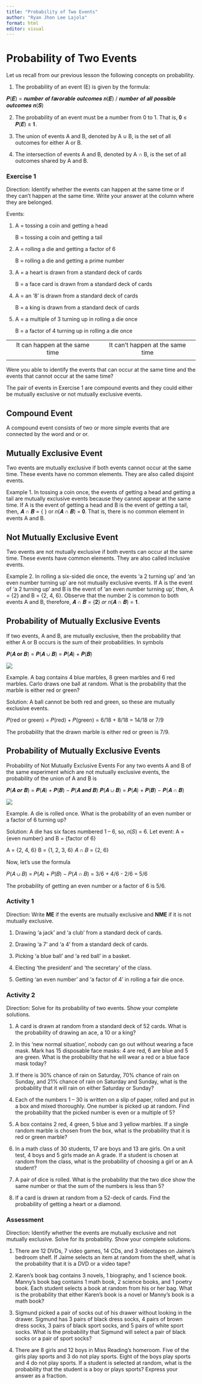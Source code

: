 ```yaml
---
title: "Probability of Two Events"
author: "Ryan Jhon Lee Lajola"
format: html
editor: visual
---
```


# Probability of Two Events

Let us recall from our previous lesson the following concepts on probability.

1.  The probability of an event (E) is given by the formula:

𝑷(𝑬) = 𝒏𝒖𝒎𝒃𝒆𝒓 𝒐𝒇 𝒇𝒂𝒗𝒐𝒓𝒂𝒃𝒍𝒆 𝒐𝒖𝒕𝒄𝒐𝒎𝒆𝒔 𝒏(𝑬) / 𝒏𝒖𝒎𝒃𝒆𝒓 𝒐𝒇 𝒂𝒍𝒍 𝒑𝒐𝒔𝒔𝒊𝒃𝒍𝒆 𝒐𝒖𝒕𝒄𝒐𝒎𝒆𝒔 𝒏(𝑺)

2.  The probability of an event must be a number from 0 to 1. That is, 𝟎 ≤ 𝑷(𝑬) ≤ 𝟏.

3.  The union of events A and B, denoted by A ∪ B, is the set of all outcomes for either A or B.

4.  The intersection of events A and B, denoted by A ∩ B, is the set of all outcomes shared by A and B.

### Exercise 1

Direction: Identify whether the events can happen at the same time or if they can’t happen at the same time. Write your answer at the column where they are belonged.

Events:

1)  A = tossing a coin and getting a head

    B = tossing a coin and getting a tail

2)  A = rolling a die and getting a factor of 6

    B = rolling a die and getting a prime number

3)  A = a heart is drawn from a standard deck of cards

    B = a face card is drawn from a standard deck of cards

4)  A = an ‘8’ is drawn from a standard deck of cards

    B = a king is drawn from a standard deck of cards

5)  A = a multiple of 3 turning up in rolling a die once

    B = a factor of 4 turning up in rolling a die once

|                                |                                  |
|:------------------------------:|:--------------------------------:|
| It can happen at the same time | It can't happen at the same time |
|                                |                                  |

Were you able to identify the events that can occur at the same time and the events that cannot occur at the same time?

The pair of events in Exercise 1 are compound events and they could either be mutually exclusive or not mutually exclusive events.

## Compound Event

A compound event consists of two or more simple events that are connected by the word and or or.

## Mutually Exclusive Event

Two events are mutually exclusive if both events cannot occur at the same time. These events have no common elements. They are also called disjoint events.

Example 1. In tossing a coin once, the events of getting a head and getting a tail are mutually exclusive events because they cannot appear at the same time. If A is the event of getting a head and B is the event of getting a tail, then, 𝑨 ∩ 𝑩 = { } or 𝑛(𝑨 ∩ 𝑩) = 𝟎. That is, there is no common element in events A and B.

## Not Mutually Exclusive Event

Two events are not mutually exclusive if both events can occur at the same time. These events have common elements. They are also called inclusive events.

Example 2. In rolling a six-sided die once, the events ‘a 2 turning up’ and ‘an even number turning up’ are not mutually exclusive events. If A is the event of ‘a 2 turning up’ and B is the event of ‘an even number turning up’, then, A = {2} and B = {2, 4, 6}. Observe that the number 2 is common to both events A and B, therefore, 𝑨 ∩ 𝑩 = {𝟐} 𝑜𝑟 𝑛(𝑨 ∩ 𝑩) = 𝟏.

## Probability of Mutually Exclusive Events

If two events, A and B, are mutually exclusive, then the probability that either A or B occurs is the sum of their probabilities. In symbols

𝑷(𝑨 𝐨𝐫 𝑩) = 𝑷(𝑨 ∪ 𝑩) = 𝑷(𝑨) + 𝑷(𝑩)

![](01.png)

Example. A bag contains 4 blue marbles, 8 green marbles and 6 red marbles. Carlo draws one ball at random. What is the probability that the marble is either red or green?

Solution: A ball cannot be both red and green, so these are mutually exclusive events.

𝑃(red or green) = 𝑃(red) + 𝑃(green) = 6/18 + 8/18 = 14/18 or 7/9

The probability that the drawn marble is either red or green is 7/9.

## Probability of Mutually Exclusive Events

Probability of Not Mutually Exclusive Events For any two events A and B of the same experiment which are not mutually exclusive events, the probability of the union of A and B is

𝑷(𝑨 𝒐𝒓 𝑩) = 𝑷(𝑨) + 𝑷(𝑩) − 𝑷(𝑨 𝒂𝒏𝒅 𝑩) 𝑷(𝑨 ∪ 𝑩) = 𝑷(𝑨) + 𝑷(𝑩) − 𝑷(𝑨 ∩ 𝑩)

![](02.png)

Example. A die is rolled once. What is the probability of an even number or a factor of 6 turning up?

Solution: A die has six faces numbered 1 – 6, so, 𝑛(𝑆) = 6. Let event: A = {even number} and B = {factor of 6}

A = {2, 4, 6} B = {1, 2, 3, 6} 𝐴 ∩ 𝐵 = {2, 6}

Now, let’s use the formula

𝑃(𝐴 ∪ 𝐵) = 𝑃(𝐴) + 𝑃(𝐵) − 𝑃(𝐴 ∩ 𝐵) = 3/6 + 4/6 - 2/6 = 5/6

The probability of getting an even number or a factor of 6 is 5/6.

### Activity 1

Direction: Write **ME** if the events are mutually exclusive and **NME** if it is not mutually exclusive.

1.  Drawing ‘a jack’ and ‘a club’ from a standard deck of cards.

2.  Drawing ‘a 7’ and ‘a 4’ from a standard deck of cards.

3.  Picking ‘a blue ball’ and ‘a red ball’ in a basket.

4.  Electing ‘the president’ and ‘the secretary’ of the class.

5.  Getting ‘an even number’ and ‘a factor of 4’ in rolling a fair die once.

### Activity 2

Direction: Solve for its probability of two events. Show your complete solutions.

1.  A card is drawn at random from a standard deck of 52 cards. What is the probability of drawing an ace, a 10 or a king?

2.  In this ‘new normal situation’, nobody can go out without wearing a face mask. Mark has 15 disposable face masks: 4 are red, 6 are blue and 5 are green. What is the probability that he will wear a red or a blue face mask today?

3.  If there is 30% chance of rain on Saturday, 70% chance of rain on Sunday, and 21% chance of rain on Saturday and Sunday, what is the probability that it will rain on either Saturday or Sunday?

4.  Each of the numbers 1 – 30 is written on a slip of paper, rolled and put in a box and mixed thoroughly. One number is picked up at random. Find the probability that the picked number is even or a multiple of 5?

5.  A box contains 2 red, 4 green, 5 blue and 3 yellow marbles. If a single random marble is chosen from the box, what is the probability that it is red or green marble?

6.  In a math class of 30 students, 17 are boys and 13 are girls. On a unit test, 4 boys and 5 girls made an A grade. If a student is chosen at random from the class, what is the probability of choosing a girl or an A student?

7.  A pair of dice is rolled. What is the probability that the two dice show the same number or that the sum of the numbers is less than 5?

8.  If a card is drawn at random from a 52-deck of cards. Find the probability of getting a heart or a diamond.

### Assessment

Direction: Identify whether the events are mutually exclusive and not mutually exclusive. Solve for its probability. Show your complete solutions.

1.  There are 12 DVDs, 7 video games, 14 CDs, and 3 videotapes on Jaime’s bedroom shelf. If Jaime selects an item at random from the shelf, what is the probability that it is a DVD or a video tape?

2.  Karen’s book bag contains 3 novels, 1 biography, and 1 science book. Manny’s book bag contains 1 math book, 2 science books, and 1 poetry book. Each student selects a book at random from his or her bag. What is the probability that either Karen’s book is a novel or Manny’s book is a math book?

3.  Sigmund picked a pair of socks out of his drawer without looking in the drawer. Sigmund has 3 pairs of black dress socks, 4 pairs of brown dress socks, 3 pairs of black sport socks, and 5 pairs of white sport socks. What is the probability that Sigmund will select a pair of black socks or a pair of sport socks?

4.  There are 8 girls and 12 boys in Miss Reading’s homeroom. Five of the girls play sports and 3 do not play sports. Eight of the boys play sports and 4 do not play sports. If a student is selected at random, what is the probability that the student is a boy or plays sports? Express your answer as a fraction.
